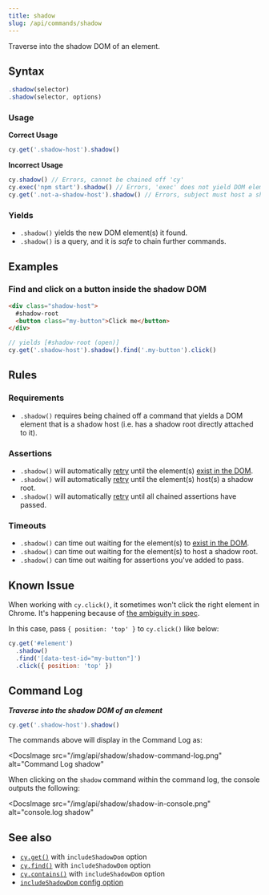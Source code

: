 ```yaml
---
title: shadow
slug: /api/commands/shadow
---
```


Traverse into the shadow DOM of an element.

## Syntax

```javascript
.shadow(selector)
.shadow(selector, options)
```

### Usage

**<Icon name="check-circle" color="green" /> Correct Usage**

```javascript
cy.get('.shadow-host').shadow()
```

**<Icon name="exclamation-triangle" color="red" /> Incorrect Usage**

```javascript
cy.shadow() // Errors, cannot be chained off 'cy'
cy.exec('npm start').shadow() // Errors, 'exec' does not yield DOM element
cy.get('.not-a-shadow-host').shadow() // Errors, subject must host a shadow root
```

### Yields [<Icon name="question-circle"/>](/guides/core-concepts/introduction-to-cypress#Subject-Management)

- `.shadow()` yields the new DOM element(s) it found.
- `.shadow()` is a query, and it is _safe_ to chain further commands.

## Examples

### Find and click on a button inside the shadow DOM

```html
<div class="shadow-host">
  #shadow-root
  <button class="my-button">Click me</button>
</div>
```

```javascript
// yields [#shadow-root (open)]
cy.get('.shadow-host').shadow().find('.my-button').click()
```

## Rules

### Requirements [<Icon name="question-circle"/>](/guides/core-concepts/introduction-to-cypress#Chains-of-Commands)

- `.shadow()` requires being chained off a command that yields a DOM element
  that is a shadow host (i.e. has a shadow root directly attached to it).

### Assertions [<Icon name="question-circle"/>](/guides/core-concepts/introduction-to-cypress#Assertions)

- `.shadow()` will automatically [retry](/guides/core-concepts/retry-ability)
  until the element(s)
  [exist in the DOM](/guides/core-concepts/introduction-to-cypress#Default-Assertions).
- `.shadow()`
  will automatically [retry](/guides/core-concepts/retry-ability) until the
  element(s) host(s) a shadow root.
- `.shadow()` will automatically
  [retry](/guides/core-concepts/retry-ability) until all chained assertions have
  passed.

### Timeouts [<Icon name="question-circle"/>](/guides/core-concepts/introduction-to-cypress#Timeouts)

- `.shadow()` can time out waiting for the element(s) to
  [exist in the DOM](/guides/core-concepts/introduction-to-cypress#Default-Assertions). 
- `.shadow()`
  can time out waiting for the element(s) to host a shadow root. 
- `.shadow()` can time out waiting for assertions you've added to pass.

## Known Issue

When working with `cy.click()`, it sometimes won't click the right element in
Chrome. It's happening because of
[the ambiguity in spec](https://bugs.chromium.org/p/chromium/issues/detail?id=1188919&q=shadowRoot%20elementFromPoint&can=2).

In this case, pass `{ position: 'top' }` to `cy.click()` like below:

```js
cy.get('#element')
  .shadow()
  .find('[data-test-id="my-button"]')
  .click({ position: 'top' })
```

## Command Log

**_Traverse into the shadow DOM of an element_**

```javascript
cy.get('.shadow-host').shadow()
```

The commands above will display in the Command Log as:

<DocsImage
  src="/img/api/shadow/shadow-command-log.png"
  alt="Command Log shadow"
></DocsImage>

When clicking on the `shadow` command within the command log, the console
outputs the following:

<DocsImage
  src="/img/api/shadow/shadow-in-console.png"
  alt="console.log shadow"
></DocsImage>

## See also

- [`cy.get()`](/api/commands/get#Arguments) with `includeShadowDom` option
- [`cy.find()`](/api/commands/find#Arguments) with `includeShadowDom` option
- [`cy.contains()`](/api/commands/contains#Arguments) with `includeShadowDom`
  option
- [`includeShadowDom` config option](/guides/references/configuration#Global)

